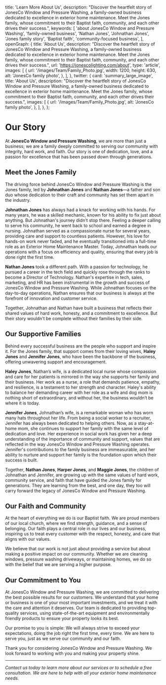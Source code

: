   title: 'Learn More About Us',
  description:
    "Discover the heartfelt story of JonesCo Window and Pressure Washing, a family-owned business dedicated to excellence in exterior home maintenance. Meet the Jones family, whose commitment to their Baptist faith, community, and each other drives their success.",
  keywords: [
    'about JonesCo Window and Pressure Washing',
    'family-owned business',
    'Nathan Jones',
    'Johnathan Jones',
    'Jones family story',
    'Baptist faith',
    'community-focused business',
  ],
  openGraph: {
    title: 'About Us',
    description:
      "Discover the heartfelt story of JonesCo Window and Pressure Washing, a family-owned business dedicated to excellence in exterior home maintenance. Meet the Jones family, whose commitment to their Baptist faith, community, and each other drives their success.",
    url: 'https://jonescolighting.com/about',
    type: 'article',
    images: [
      {
        url: '/images/Team/Family_Photo.jpg',
        width: 1200,
        height: 630,
        alt: 'JonesCo family photo',
      },
    ],
  },
  twitter: {
    card: 'summary_large_image',
    title: 'About Us',
    description:
      "Discover the heartfelt story of JonesCo Window and Pressure Washing, a family-owned business dedicated to excellence in exterior home maintenance. Meet the Jones family, whose commitment to their Baptist faith, community, and each other drives their success.",
    images: [
      {
        url: '/images/Team/Family_Photo.jpg',
        alt: 'JonesCo family photo',
      },
    ],
  },
};

# Our Story

At **JonesCo Window and Pressure Washing**, we are more than just a business; we are a family deeply committed to serving our community with integrity, hard work, and faith. Our story is one of dedication, love, and a passion for excellence that has been passed down through generations.

## Meet the Jones Family

The driving force behind JonesCo Window and Pressure Washing is the Jones family, led by **Johnathan Jones** and **Nathan Jones**—a father and son duo whose dedication to their craft and community has set them apart in the industry.

**Johnathan Jones** has always had a knack for working with his hands. For many years, he was a skilled mechanic, known for his ability to fix just about anything. But Johnathan's journey didn't stop there. Feeling a deeper calling to serve his community, he went back to school and earned a degree in nursing. Johnathan served as a compassionate nurse for several years, providing care and support to countless patients. However, his love for hands-on work never faded, and he eventually transitioned into a full-time role as an Exterior Home Maintenance Master. Today, Johnathan leads our operations with a focus on efficiency and quality, ensuring that every job is done right the first time.

**Nathan Jones** took a different path. With a passion for technology, he pursued a career in the tech field and quickly rose through the ranks to become a Director of Technology. Nathan's expertise in tech, sales, marketing, and HR has been instrumental in the growth and success of JonesCo Window and Pressure Washing. While Johnathan focuses on the day-to-day operations, Nathan ensures that our business is always at the forefront of innovation and customer service.

Together, Johnathan and Nathan have built a business that reflects their shared values of hard work, honesty, and a commitment to excellence. But their story wouldn't be complete without their families by their side.

## Our Supportive Families

Behind every successful business are the people who support and inspire it. For the Jones family, that support comes from their loving wives, **Haley Jones** and **Jennifer Jones**, who have been the backbone of the business, offering unwavering support and encouragement.

**Haley Jones**, Nathan’s wife, is a dedicated local nurse whose compassion and care for her patients is mirrored in the way she supports her family and their business. Her work as a nurse, a role that demands patience, empathy, and resilience, is a testament to her strength and character. Haley's ability to balance her demanding career with her role as a wife and dog mom is nothing short of extraordinary, and without her, the business wouldn’t be where it is today.

**Jennifer Jones**, Johnathan’s wife, is a remarkable woman who has worn many hats throughout her life. From being a social worker to a recruiter, Jennifer has always been dedicated to helping others. Now, as a stay-at-home mom, she continues to support her family with the same level of dedication and love. Her experience in social work has given her a deep understanding of the importance of community and support, values that are reflected in the way JonesCo Window and Pressure Washing operates. Jennifer's contributions to the family business are immeasurable, and her ability to nurture and support her family is the foundation upon which their success is built.

Together, **Nathan Jones**, **Harper Jones**, and **Maggie Jones**, the children of Johnathan and Jennifer, are growing up with the same values of hard work, community service, and faith that have guided the Jones family for generations. They are learning from the best, and one day, they too will carry forward the legacy of JonesCo Window and Pressure Washing.

## Our Faith and Community

At the heart of everything we do is our Baptist faith. We are proud members of our local church, where we find strength, guidance, and a sense of belonging. Our faith plays a central role in our lives and our business, inspiring us to treat every customer with the respect, honesty, and care that aligns with our values.

We believe that our work is not just about providing a service but about making a positive impact on our community. Whether we are cleaning windows, pressure washing driveways, or maintaining homes, we do so with the belief that we are serving a higher purpose.

## Our Commitment to You

At JonesCo Window and Pressure Washing, we are committed to delivering the best possible results for our customers. We understand that your home or business is one of your most important investments, and we treat it with the care and attention it deserves. Our team is dedicated to providing top-quality services, using state-of-the-art equipment and environmentally friendly products to ensure your property looks its best.

Our promise to you is simple: We will always strive to exceed your expectations, doing the job right the first time, every time. We are here to serve you, just as we serve our community and our faith.

Thank you for considering JonesCo Window and Pressure Washing. We look forward to working with you and making your property shine.

---

*Contact us today to learn more about our services or to schedule a free consultation. We are here to help with all your exterior home maintenance needs.*
